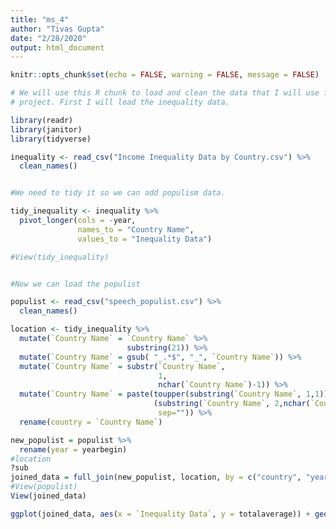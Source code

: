 ```yaml
---
title: "ms_4"
author: "Tivas Gupta"
date: "2/28/2020"
output: html_document
---
```


```r
knitr::opts_chunk$set(echo = FALSE, warning = FALSE, message = FALSE)
```
|
```r

# We will use this R chunk to load and clean the data that I will use for the
# project. First I will load the inequality data.

library(readr)
library(janitor)
library(tidyverse)

inequality <- read_csv("Income Inequality Data by Country.csv") %>%
  clean_names() 


#We need to tidy it so we can add populism data.

tidy_inequality <- inequality %>%
  pivot_longer(cols = -year, 
               names_to = "Country Name", 
               values_to = "Inequality Data") 

#View(tidy_inequality)


#Now we can load the populist 

populist <- read_csv("speech_populist.csv") %>%
  clean_names()

location <- tidy_inequality %>%
  mutate(`Country Name` = `Country Name` %>%
                          substring(21)) %>%
  mutate(`Country Name` = gsub( "_.*$", "_", `Country Name`)) %>%
  mutate(`Country Name` = substr(`Country Name`, 
                                 1, 
                                 nchar(`Country Name`)-1)) %>%
  mutate(`Country Name` = paste(toupper(substring(`Country Name`, 1,1)),
                                (substring(`Country Name`, 2,nchar(`Country Name`))),
                                 sep="")) %>%
  rename(country = `Country Name`)

new_populist = populist %>%
  rename(year = yearbegin)
#location
?sub
joined_data = full_join(new_populist, location, by = c("country", "year"))
#View(populist)
View(joined_data)

ggplot(joined_data, aes(x = `Inequality Data`, y = totalaverage)) + geom_smooth()
```

